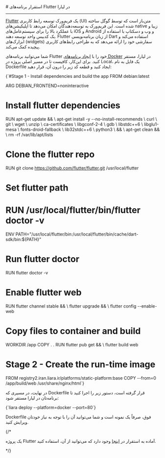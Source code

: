 

<Layout>
<Head>
<title>مستندات استقرار برنامه‌های Flutter - لیارا</title>
<meta property="og:title" content="مستندات خدمات رایانش ابری لیارا" />
<meta property="og:description" content="مستندات مربوط به نحوه استقرار برنامه‌های flutter یا فلاتر در پلتفرم داکر در لیارا"  />
<meta property="og:image" content="https://media.liara.ir/logos/liara-poster.jpg" />
</Head>
# استقرار برنامه‌های Flutter در لیارا
<hr className="mb-2" />
<a href="https://flutter.dev/" className="text-[#2196f3] ">Flutter</a> یک فریم‌ورک توسعه رابط کاربری (UI) متن‌باز است که توسط گوگل ساخته شده است. این فریم‌ورک به توسعه‌دهندگان امکان می‌دهد تا اپلیکیشن‌های native زیبا و با عملکرد بالا را برای سیستم‌عامل‌های iOS و Android و وب و دسکتاپ با استفاده از یک کدبیس واحد توسعه دهند. Flutter از زبان برنامه‌نویسی Dart استفاده می‌کند و ابزارک‌های (widgets) سفارشی خود را ارائه می‌دهد که به طراحی رابط‌های کاربری پیچیده کمک می‌کند.
<div className="h-2" />

شما می‌توانید برنامه‌های Flutter خود را با <a href="../../how-tos/create-app" className="text-[#2196f3] ">ایجاد برنامه‌های Docker</a> در لیارا، مستقر کنید.
برای این‌کار، کافیست تا در مسیر اصلی پروژه در Local، یک فایل به نام <Important>Dockerfile</Important> ایجاد کنید و قطعه کد زیر را درون آن، قرار دهید:
<div className="h-2" />
<div dir='ltr'>
    <Highlight className="dockerfile">
        {`#Stage 1 - Install dependencies and build the app
FROM debian:latest

ARG DEBIAN_FRONTEND=noninteractive

# Install flutter dependencies
RUN apt-get update && \\
    apt-get install -y --no-install-recommends \\
      curl \\
      git \\
      wget \\
      unzip \\
      ca-certificates \\
      libgconf-2-4 \\
      gdb \\
      libstdc++6 \\
      libglu1-mesa \\
      fonts-droid-fallback \\
      lib32stdc++6 \\
      python3 \\
    && \\
    apt-get clean && \\
    rm -rf /var/lib/apt/lists

# Clone the flutter repo
RUN git clone https://github.com/flutter/flutter.git /usr/local/flutter

# Set flutter path
# RUN /usr/local/flutter/bin/flutter doctor -v
ENV PATH="/usr/local/flutter/bin:/usr/local/flutter/bin/cache/dart-sdk/bin:\${PATH}"

# Run flutter doctor
RUN flutter doctor -v
# Enable flutter web
RUN flutter channel stable && \\
    flutter upgrade && \\
    flutter config --enable-web

# Copy files to container and build
WORKDIR /app
COPY . .
RUN flutter pub get && \\
    flutter build web

# Stage 2 - Create the run-time image
FROM registry2.iran.liara.ir/platforms/static-platform:base
COPY --from=0 /app/build/web /usr/share/nginx/html`}
    </Highlight>
</div>
<div className="h-2" />

در نهایت، در مسیری که <Important>Dockerfile</Important> قرار گرفته است، دستور زیر را اجرا کنید تا برنامه‌تان در لیارا مستقر شود:
<div className="h-2" />
<div dir='ltr'>
    <Highlight className="js">
        {`liara deploy --platform=docker --port=80`}
    </Highlight>
</div>

<div className="h-2" />
<Alert variant="info">
<p>
<Important>Dockerfile</Important> فوق، صرفاً یک نمونه است و شما می‌توانید آن را با توجه به نیاز خودتان ویرایش کنید.
</p>
</Alert>

{/* <Alert variant="success">
<p>
یک پروژه Flutter آماده به استقرار در <a href="https://github.com/liara-cloud/astro-getting-started" className="text-[#2196f3] ">اینجا</a> وجود دارد که می‌توانید از آن، استفاده کنید.
</p>
</Alert> */}

</Layout>